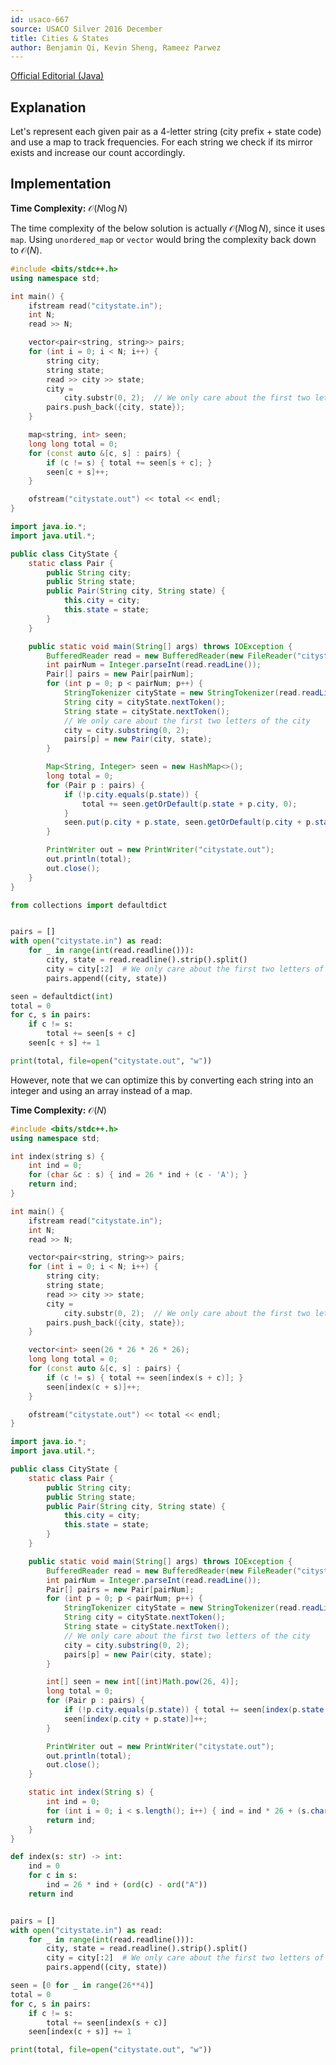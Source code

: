 ```yaml
---
id: usaco-667
source: USACO Silver 2016 December
title: Cities & States
author: Benjamin Qi, Kevin Sheng, Rameez Parwez
---
```


[Official Editorial (Java)](http://www.usaco.org/current/data/sol_citystate_silver_dec16.html)

## Explanation

Let's represent each given pair as a 4-letter string (city prefix + state code) and use a map to track frequencies.
For each string we check if its mirror exists and increase our count accordingly.

## Implementation

**Time Complexity:** $\mathcal{O}(N \log N)$

<LanguageSection>
<CPPSection>

<Info>

The time complexity of the below solution is actually
$\mathcal{O}(N\log N)$, since it uses `map`. Using `unordered_map` or `vector` would bring the complexity back
down to $\mathcal{O}(N)$.

</Info>

```cpp
#include <bits/stdc++.h>
using namespace std;

int main() {
	ifstream read("citystate.in");
	int N;
	read >> N;

	vector<pair<string, string>> pairs;
	for (int i = 0; i < N; i++) {
		string city;
		string state;
		read >> city >> state;
		city =
		    city.substr(0, 2);  // We only care about the first two letters of the city
		pairs.push_back({city, state});
	}

	map<string, int> seen;
	long long total = 0;
	for (const auto &[c, s] : pairs) {
		if (c != s) { total += seen[s + c]; }
		seen[c + s]++;
	}

	ofstream("citystate.out") << total << endl;
}
```

</CPPSection>
<JavaSection>

```java
import java.io.*;
import java.util.*;

public class CityState {
	static class Pair {
		public String city;
		public String state;
		public Pair(String city, String state) {
			this.city = city;
			this.state = state;
		}
	}

	public static void main(String[] args) throws IOException {
		BufferedReader read = new BufferedReader(new FileReader("citystate.in"));
		int pairNum = Integer.parseInt(read.readLine());
		Pair[] pairs = new Pair[pairNum];
		for (int p = 0; p < pairNum; p++) {
			StringTokenizer cityState = new StringTokenizer(read.readLine());
			String city = cityState.nextToken();
			String state = cityState.nextToken();
			// We only care about the first two letters of the city
			city = city.substring(0, 2);
			pairs[p] = new Pair(city, state);
		}

		Map<String, Integer> seen = new HashMap<>();
		long total = 0;
		for (Pair p : pairs) {
			if (!p.city.equals(p.state)) {
				total += seen.getOrDefault(p.state + p.city, 0);
			}
			seen.put(p.city + p.state, seen.getOrDefault(p.city + p.state, 0) + 1);
		}

		PrintWriter out = new PrintWriter("citystate.out");
		out.println(total);
		out.close();
	}
}
```

</JavaSection>
<PySection>

```py
from collections import defaultdict


pairs = []
with open("citystate.in") as read:
	for _ in range(int(read.readline())):
		city, state = read.readline().strip().split()
		city = city[:2]  # We only care about the first two letters of the city
		pairs.append((city, state))

seen = defaultdict(int)
total = 0
for c, s in pairs:
	if c != s:
		total += seen[s + c]
	seen[c + s] += 1

print(total, file=open("citystate.out", "w"))
```

</PySection>
</LanguageSection>

However, note that we can optimize this by converting each string into an
integer and using an array instead of a map.

**Time Complexity:** $\mathcal{O}(N)$

<LanguageSection>
<CPPSection>

```cpp
#include <bits/stdc++.h>
using namespace std;

int index(string s) {
	int ind = 0;
	for (char &c : s) { ind = 26 * ind + (c - 'A'); }
	return ind;
}

int main() {
	ifstream read("citystate.in");
	int N;
	read >> N;

	vector<pair<string, string>> pairs;
	for (int i = 0; i < N; i++) {
		string city;
		string state;
		read >> city >> state;
		city =
		    city.substr(0, 2);  // We only care about the first two letters of the city
		pairs.push_back({city, state});
	}

	vector<int> seen(26 * 26 * 26 * 26);
	long long total = 0;
	for (const auto &[c, s] : pairs) {
		if (c != s) { total += seen[index(s + c)]; }
		seen[index(c + s)]++;
	}

	ofstream("citystate.out") << total << endl;
}
```

</CPPSection>
<JavaSection>

```java
import java.io.*;
import java.util.*;

public class CityState {
	static class Pair {
		public String city;
		public String state;
		public Pair(String city, String state) {
			this.city = city;
			this.state = state;
		}
	}

	public static void main(String[] args) throws IOException {
		BufferedReader read = new BufferedReader(new FileReader("citystate.in"));
		int pairNum = Integer.parseInt(read.readLine());
		Pair[] pairs = new Pair[pairNum];
		for (int p = 0; p < pairNum; p++) {
			StringTokenizer cityState = new StringTokenizer(read.readLine());
			String city = cityState.nextToken();
			String state = cityState.nextToken();
			// We only care about the first two letters of the city
			city = city.substring(0, 2);
			pairs[p] = new Pair(city, state);
		}

		int[] seen = new int[(int)Math.pow(26, 4)];
		long total = 0;
		for (Pair p : pairs) {
			if (!p.city.equals(p.state)) { total += seen[index(p.state + p.city)]; }
			seen[index(p.city + p.state)]++;
		}

		PrintWriter out = new PrintWriter("citystate.out");
		out.println(total);
		out.close();
	}

	static int index(String s) {
		int ind = 0;
		for (int i = 0; i < s.length(); i++) { ind = ind * 26 + (s.charAt(i) - 'A'); }
		return ind;
	}
}
```

</JavaSection>
<PySection>

```py
def index(s: str) -> int:
	ind = 0
	for c in s:
		ind = 26 * ind + (ord(c) - ord("A"))
	return ind


pairs = []
with open("citystate.in") as read:
	for _ in range(int(read.readline())):
		city, state = read.readline().strip().split()
		city = city[:2]  # We only care about the first two letters of the city
		pairs.append((city, state))

seen = [0 for _ in range(26**4)]
total = 0
for c, s in pairs:
	if c != s:
		total += seen[index(s + c)]
	seen[index(c + s)] += 1

print(total, file=open("citystate.out", "w"))
```

</PySection>
</LanguageSection>
